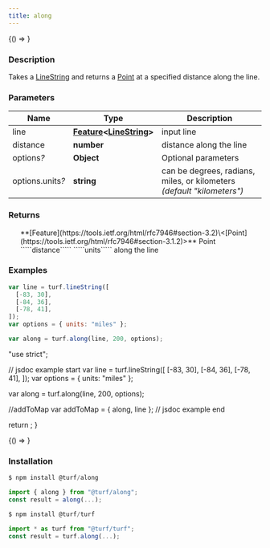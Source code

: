 ```yaml
---
title: along
---
```



<!-- Expose turf as global var for experimenting in the browser console -->

<BrowserOnly>{() => <WindowTurfGlobal turf={turf} />}</BrowserOnly>

### Description

Takes a [LineString](https://tools.ietf.org/html/rfc7946#section-3.1.4) and returns a [Point](https://tools.ietf.org/html/rfc7946#section-3.1.2) at a specified distance along the line.

### Parameters

| Name                  | Type                                                                                                                             | Description                                                            |
| --------------------- | -------------------------------------------------------------------------------------------------------------------------------- | ---------------------------------------------------------------------- |
| line                  | **[Feature](https://tools.ietf.org/html/rfc7946#section-3.2)\<[LineString](https://tools.ietf.org/html/rfc7946#section-3.1.4)>** | input line                                                             |
| distance              | **number**                                                                                                                       | distance along the line                                                |
| options<i>?</i>       | **Object**                                                                                                                       | Optional parameters                                                    |
| options.units<i>?</i> | **string**                                                                                                                       | can be degrees, radians, miles, or kilometers _(default "kilometers")_ |

### Returns

<ul>
  **[Feature](https://tools.ietf.org/html/rfc7946#section-3.2)\<[Point](https://tools.ietf.org/html/rfc7946#section-3.1.2)>** Point `````distance````` `````units````` along the line

</ul>

### Examples

```javascript
var line = turf.lineString([
  [-83, 30],
  [-84, 36],
  [-78, 41],
]);
var options = { units: "miles" };

var along = turf.along(line, 200, options);
```

  "use strict";

  // jsdoc example start
  var line = turf.lineString([
    [-83, 30],
    [-84, 36],
    [-78, 41],
  ]);
  var options = { units: "miles" };

  var along = turf.along(line, 200, options);

  //addToMap
  var addToMap = { along, line };
  // jsdoc example end

  return <ExampleMap addToMap={addToMap} />;
}

<!-- prettier-ignore -->
<BrowserOnly>{() => <Map0 />}</BrowserOnly>

### Installation

```javascript
$ npm install @turf/along

import { along } from "@turf/along";
const result = along(...);
```

```javascript
$ npm install @turf/turf

import * as turf from "@turf/turf";
const result = turf.along(...);
```
